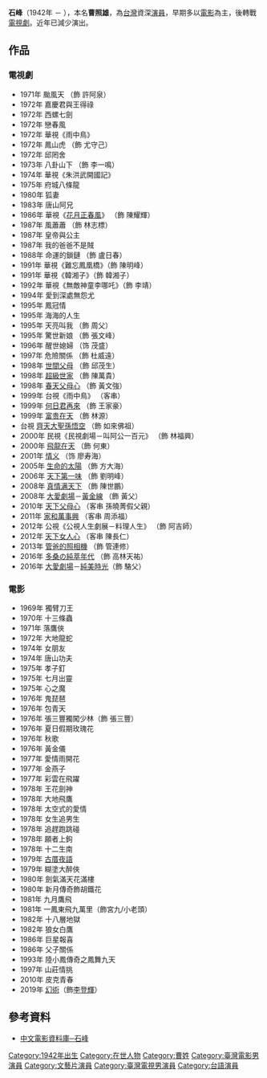 {{Unreferenced|time=2020-01-05T14:23:51+00:00}}
{{藝人
| 姓名 = 石峰
| 類型 = 男藝人
| 圖片 =
| 圖片尺寸 = 
| 圖片簡介 = 
| 羅馬拼音 = 
| 英文名 =
| 國籍 = {{ROC}}
| 出生日期 = {{birth year and age|1942}}
| 出生地點 = {{TWN-JPN}}
| 逝世日期 = 
| 逝世地點 = 
| 職業 = [[演員|演員]]
| 語言 = 
| 教育程度 =
| 配偶 = 
| 兒女 =
| 音樂類型 =
| 演奏樂器 = 
| 出道日期 = 
| 出道作 = 
| 代表作 = 
| 活躍年代 = 
| 唱片公司 = 
| 經紀公司 =
| 網站 = 
| 獎項 = 
| imdb = 
}}
'''石峰'''（1942年 － ），本名'''曹照雄'''，為[[台灣|台灣]]資深[[演員|演員]]，早期多以[[電影|電影]]為主，後轉戰[[電視劇|電視劇]]。近年已減少演出。

==作品==
{{col-begin}}
{{col-2}}
===電視劇===
*1971年 颱風天 （飾 許阿泉）
*1972年 嘉慶君與王得祿
*1972年 西螺七劍
*1972年 戀春風
*1972年 華視《雨中鳥》
*1972年 鳳山虎 （飾 尤守己）
*1972年 邱罔舍
*1973年 八卦山下 （飾 李一鳴）
*1974年 華視《朱洪武開國記》
*1975年 府城八條龍  　　　　
*1980年 狐妻
*1983年 唐山阿兄
*1986年 華視《[[花月正春風|花月正春風]]》 （飾 陳耀輝） 
*1987年 風蕭蕭 （飾 林志標）
*1987年 皇帝與公主
*1987年 我的爸爸不是賊
*1988年 命運的鎖鏈 （飾 盧日春）
*1991年 華視《難忘鳳凰橋》（飾 陳明峰）
*1991年 華視《韓湘子》（飾 韓湘子）
*1992年 華視《無敵神童李哪吒》（飾 李靖）
*1994年 愛到深處無怨尤  　　
*1995年 鳳冠情
*1995年 海海的人生
*1995年 天亮叫我 （飾 周父）
*1995年 驚世新娘 （飾 張文峰）　　
*1996年 醒世媳婦 （饰 茂盛）　　
*1997年 危險關係 （飾 杜威遠）
*1998年 [[世間父母|世間父母]] （飾 邱茂生）
*1998年 [[超級世家|超級世家]] （飾 陳萬貴）
*1998年 [[春天後母心_(1998年電視劇)|春天父母心]] （飾 黃文強）
*1999年 台視《雨中鳥》 （客串）　　
*1999年 [[何日君再來|何日君再來]] （飾 王家豪）
*1999年 [[富貴在天_(台灣電視劇)|富贵在天]] （飾 林源）
*台視 [[齊天大聖孫悟空|齊天大聖孫悟空]] （飾 如來佛祖）
*2000年 民視《民視劇場－叫阿公一百元》 （飾 林福興）
*2000年 [[飛龍在天_(電視劇)|飛龍在天]] （飾 何東）
*2001年 [[情義_(台灣電視劇)|情义]] （饰 廖寿海）
*2005年 [[生命的太陽|生命的太陽]] （飾 方大海）　　　　
*2006年 [[天下第一味|天下第一味]] （飾 劉明峰）　
*2008年 [[真情满天下|真情满天下]] （飾 陳世鵬）
*2008年 [[大愛劇場|大愛劇場]]－[[黃金線|黃金線]] （飾 黃父）
*2010年 [[天下父母心|天下父母心]] （客串 孫曉菁假父親）　
*2011年 [[家和萬事興_(2010年電視劇)|家和萬事興]] （客串 周添福）
*2012年 公視《公視人生劇展－料理人生》 （飾 阿吉師）
*2012年 [[天下女人心|天下女人心]] （客串 陳長仁）
*2013年 [[管爸的照相機|管爸的照相機]] （飾 管連修）
*2016年 [[多桑の純萃年代|多桑の純萃年代]] （飾 高林天祐）
*2016年 [[大愛劇場|大愛劇場]]－[[純美時光|純美時光]]（飾 駱父）
{{col-2}}

===電影===
*1969年 獨臂刀王 　　
*1970年 十三條蟲  　　
*1971年 落鷹俠  　　
*1972年 大地龍蛇
*1974年 女朋友　
*1974年 唐山功夫 　　
*1975年 孝子釘  　　
*1975年 七月出靈  　　
*1975年 心之魔  　　
*1976年 鬼琵琶　　
*1976年 包青天 　　
*1976年 張三豐獨闖少林（飾 張三豐） 　　
*1976年 夏日假期玫瑰花　
*1976年 秋歌　　
*1976年 黃金儀 　　
*1977年 愛情雨開花 　　
*1977年 金燕子
*1977年 彩雲在飛躍　
*1978年 王花劍神 　　
*1978年 大地飛鷹 　　
*1978年 太空式的愛情　　
*1978年 女生追男生 　　
*1978年 追趕跑跳碰
*1978年 願者上鉤 　　
*1978年 十二生南
*1979年 [[古厝夜語|古厝夜語]]　　
*1979年 糊塗大醉俠　
*1980年 劍氣滿天花滿樓  　　
*1980年 新月傳奇飾胡鐵花 　　
*1981年 九月鷹飛　
*1981年 一鳳東飛九萬里（飾宮九/小老頭）
*1982年 十八層地獄  　　
*1982年 狼女白鷹  　　
*1986年 巨星報喜  　　
*1986年 父子關係 　
*1993年 陸小鳳傳奇之鳳舞九天
*1997年 山莊情挑
*2010年 皮克青春
*2019年 [[幻術_(電影)|幻術]]（飾[[李登輝|李登輝]]）
{{col-end}}

==參考資料==
*[http://www.dianying.com/ft/person/ShiFeng 中文電影資料庫─石峰] {{Wayback|url=http://www.dianying.com/ft/person/ShiFeng |date=20110628005157 }}



{{DEFAULTSORT:shi石}}
[[Category:1942年出生|Category:1942年出生]]
[[Category:在世人物|Category:在世人物]]
[[Category:曹姓|Category:曹姓]]
[[Category:臺灣電影男演員|Category:臺灣電影男演員]]
[[Category:文藝片演員|Category:文藝片演員]]
[[Category:臺灣電視男演員|Category:臺灣電視男演員]]
[[Category:台語演員|Category:台語演員]]